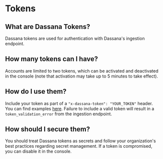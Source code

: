 # Tokens

## What are Dassana Tokens?

Dassana tokens are used for authentication with Dassana's ingestion endpoint.

## How many tokens can I have?

Accounts are limited to two tokens, which can be activated and deactivated in the console (note that activation may take up to 5 minutes to take effect).


<LimitIncrease />

## How do I use them?

Include your token as part of a `"x-dassana-token": "YOUR_TOKEN"` header. You can find examples [here](/docs/app-store/apps/custom). Failure to include a valid token will result in a `token_validation_error` from the ingestion endpoint.

## How should I secure them?

You should treat Dassana tokens as secrets and follow your organization's best practices regarding secret management. If a token is compromised, you can disable it in the console.

